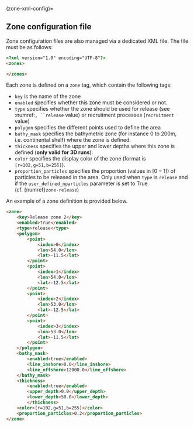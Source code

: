 (zone-xml-config)=

## Zone configuration file

Zone configuration files are also managed via a dedicated XML file. The file must be as follows:

```HTML
<?xml version="1.0" encoding="UTF-8"?>
<zones>

</zones>
```

Each zone is defined on a `zone` tag, which contain the following tags:

- `key` is the name of the zone
- `enabled` specifies whether this zone must be considered or not.
- `type` specifies whether the zone should be used for release (see :numref:``` , ``release ``` value) or recruitment processes (`recruitment` value)
- `polygon` specifies the different points used to define the area
- `bathy_mask` specifies the bathymetric zone (for instance 0 to 200m, i.e. continental shelf) where the zone is defined.
- `thickness` specifies the upper and lower depths where this zone is defined (**only valid for 3D runs**).
- `color` specifies the display color of the zone (format is `[r=102,g=51,b=255]`).
- `proportion_particles` specifies the proportion (values in $[0-1]$) of particles to be released in the area. Only used when `type` is `release` and if the `user_defined_nparticles` parameter is set to True (cf. {numref}`zone-release`)

An example of a zone definition is provided below.

```HTML
<zone>
    <key>Release zone 2</key>
    <enabled>true</enabled>
    <type>release</type>
    <polygon>
        <point>
            <index>0</index>
            <lon>54.0</lon>
            <lat>-11.5</lat>
        </point>
        <point>
            <index>1</index>
            <lon>54.0</lon>
            <lat>-12.5</lat>
        </point>
        <point>
            <index>2</index>
            <lon>53.0</lon>
            <lat>-12.5</lat>
        </point>
        <point>
            <index>3</index>
            <lon>53.0</lon>
            <lat>-11.5</lat>
        </point>
    </polygon>
    <bathy_mask>
        <enabled>true</enabled>
        <line_inshore>0.0</line_inshore>
        <line_offshore>12000.0</line_offshore>
    </bathy_mask>
    <thickness>
        <enabled>true</enabled>
        <upper_depth>0.0</upper_depth>
        <lower_depth>50.0</lower_depth>
        </thickness>
    <color>[r=102,g=51,b=255]</color>
    <proportion_particles>0.2</proportion_particles>
</zone>
```
